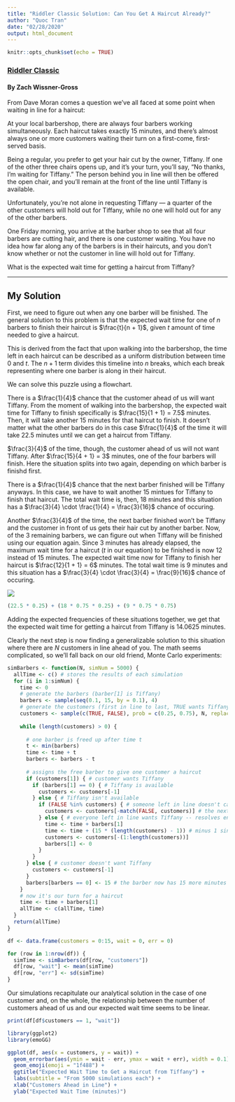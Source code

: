 ```yaml
---
title: "Riddler Classic Solution: Can You Get A Haircut Already?"
author: "Quoc Tran"
date: "02/28/2020"
output: html_document
---
```


```r
knitr::opts_chunk$set(echo = TRUE)
```

### [Riddler Classic](https://fivethirtyeight.com/features/can-you-get-a-haircut-already/)

#### By Zach Wissner-Gross

From Dave Moran comes a question we’ve all faced at some point when waiting in line for a haircut:

At your local barbershop, there are always four barbers working simultaneously. Each haircut takes exactly 15 minutes, and there’s almost always one or more customers waiting their turn on a first-come, first-served basis.

Being a regular, you prefer to get your hair cut by the owner, Tiffany. If one of the other three chairs opens up, and it’s your turn, you’ll say, “No thanks, I’m waiting for Tiffany.” The person behind you in line will then be offered the open chair, and you’ll remain at the front of the line until Tiffany is available.

Unfortunately, you’re not alone in requesting Tiffany — a quarter of the other customers will hold out for Tiffany, while no one will hold out for any of the other barbers.

One Friday morning, you arrive at the barber shop to see that all four barbers are cutting hair, and there is one customer waiting. You have no idea how far along any of the barbers is in their haircuts, and you don’t know whether or not the customer in line will hold out for Tiffany.

What is the expected wait time for getting a haircut from Tiffany?

***

## My Solution

First, we need to figure out when any one barber will be finished. The general solution to this problem is that the expected wait time for one of $n$ barbers to finish their haircut is $\frac{t}{n + 1}$, given $t$ amount of time needed to give a haircut.

This is derived from the fact that upon walking into the barbershop, the time left in each haircut can be described as a uniform distribution between time $0$ and $t$. The $n + 1$ term divides this timeline into $n$ breaks, which each break representing where one barber is along in their haircut.

We can solve this puzzle using a flowchart.

There is a $\frac{1}{4}$ chance that the customer ahead of us will want Tiffany. From the moment of walking into the barbershop, the expected wait time for Tiffany to finish specifically is $\frac{15}{1 + 1} = 7.5$ minutes. Then, it will take another $15$ minutes for that haircut to finish. It doesn't matter what the other barbers do in this case $\frac{1}{4}$ of the time it will take $22.5$ minutes until we can get a haircut from Tiffany.

$\frac{3}{4}$ of the time, though, the customer ahead of us will not want Tiffany. After $\frac{15}{4 + 1} = 3$ minutes, one of the four barbers will finish. Here the situation splits into two again, depending on which barber is finishd first.

There is a $\frac{1}{4}$ chance that the next barber finished will be Tiffany anyways. In this case, we have to wait another $15$ mintues for Tiffany to finish that haircut. The total wait time is, then, $18$ minutes and this situation has a $\frac{3}{4} \cdot \frac{1}{4} = \frac{3}{16}$ chance of occuring.

Another $\frac{3}{4}$ of the time, the next barber finished won't be Tiffany and the customer in front of us gets their hair cut by another barber. Now, of the $3$ remaining barbers, we can figure out when Tiffany will be finished using our equation again. Since $3$ minutes has already elapsed, the maximum wait time for a haircut ($t$ in our equation) to be finished is now $12$ instead of $15$ minutes. The expected wait time now for Tiffany to finish her haircut is $\frac{12}{1 + 1} = 6$ minutes. The total wait time is $9$ minutes and this situation has a $\frac{3}{4} \cdot \frac{3}{4} = \frac{9}{16}$ chance of occuring.

![](flowchart.png)

```r
(22.5 * 0.25) + (18 * 0.75 * 0.25) + (9 * 0.75 * 0.75)
```

Adding the expected frequencies of these situations together, we get that the expected wait time for getting a haircut from Tiffany is $14.0625$ minutes.

Clearly the next step is now finding a generalizable solution to this situation where there are $N$ customers in line ahead of you. The math seems complicated, so we'll fall back on our old friend, Monte Carlo experiments:

```r
simBarbers <- function(N, simNum = 5000) {
  allTime <- c() # stores the results of each simulation
  for (i in 1:simNum) {
    time <- 0
    # generate the barbers (barber[1] is Tiffany)
    barbers <- sample(seq(0.1, 15, by = 0.1), 4)
    # generate the customers (first in line to last, TRUE wants Tiffany)
    customers <- sample(c(TRUE, FALSE), prob = c(0.25, 0.75), N, replace = TRUE)
    
    while (length(customers) > 0) {
      
      # one barber is freed up after time t
      t <- min(barbers)
      time <- time + t
      barbers <- barbers - t
      
      # assigns the free barber to give one customer a haircut
      if (customers[1]) { # customer wants Tiffany
        if (barbers[1] == 0) { # Tiffany is available
          customers <- customers[-1]
        } else { # Tiffany isn't available
          if (FALSE %in% customers) { # someone left in line doesn't care who they get
            customers <- customers[-match(FALSE, customers)] # the next person who doesn't care gets a haicut
          } else { # everyone left in line wants Tiffany -- resolves entire customer line at once
            time <- time + barbers[1]
            time <- time + (15 * (length(customers) - 1)) # minus 1 since the loop adds 15 min at the end still
            customers <- customers[-(1:length(customers))]
            barbers[1] <- 0
          }
        }
      } else { # customer doesn't want Tiffany
        customers <- customers[-1]
      }
      barbers[barbers == 0] <- 15 # the barber now has 15 more minutes
    }
    # now it's our turn for a haircut
    time <- time + barbers[1]
    allTime <- c(allTime, time)
  }
  return(allTime)
}

df <- data.frame(customers = 0:15, wait = 0, err = 0)

for (row in 1:nrow(df)) {
  simTime <- simBarbers(df[row, "customers"])
  df[row, "wait"] <- mean(simTime)
  df[row, "err"] <- sd(simTime)
}
```

Our simulations recapitulate our analytical solution in the case of one customer and, on the whole, the relationship between the number of customers ahead of us and our expected wait time seems to be linear.

```r
print(df[df$customers == 1, "wait"])
```

```r
library(ggplot2)
library(emoGG)

ggplot(df, aes(x = customers, y = wait)) +
  geom_errorbar(aes(ymin = wait - err, ymax = wait + err), width = 0.1) +
  geom_emoji(emoji = "1f488") +
  ggtitle("Expected Wait Time to Get a Haircut from Tiffany") +
  labs(subtitle = "From 5000 simulations each") +
  xlab("Customers Ahead in Line") +
  ylab("Expected Wait Time (minutes)")
```



